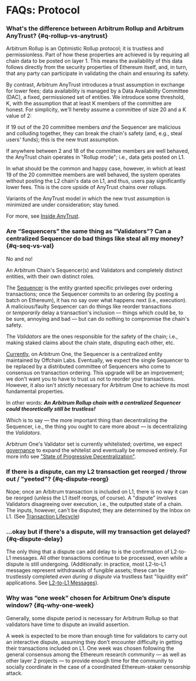 # FAQs: Protocol

### What's the difference between Arbitrum Rollup and Arbitrum AnyTrust? {#q-rollup-vs-anytrust}

Arbitrum Rollup is an Optimistic Rollup protocol; it is trustless and permissionless. Part of how these properties are achieved is by requiring all chain data to be posted on layer 1. This means the availability of this data follows directly from the security properties of Ethereum itself, and, in turn, that any party can participate in validating the chain and ensuring its safety.

By contrast, Arbitrum AnyTrust introduces a trust assumption in exchange for lower fees; data availability is managed by a Data Availability Committee (DAC), a fixed, permissioned set of entities. We introduce some threshold, K, with the assumption that at least K members of the committee are honest. For simplicity, we'll hereby assume a committee of size 20 and a K value of 2:

If 19 out of the 20 committee members *and* the Sequencer are malicious and colluding together, they can break the chain's safety (and, e.g., steal users' funds); this is the new trust assumption.

If anywhere between 2 and 18 of the committee members are well behaved, the AnyTrust chain operates in "Rollup mode"; i.e., data gets posted on L1.

In what should be the common and happy case, however, in which at least 19 of the 20 committee members are well behaved, the system operates without posting the L2 chain's data on L1, and thus, users pay significantly lower fees. This is the core upside of AnyTrust chains over rollups.

Variants of the AnyTrust model in which the new trust assumption is minimized are under consideration; stay tuned.

For more, see [Inside AnyTrust](/inside-anytrust.mdx).

### Are “Sequencers” the same thing as “Validators”? Can a centralized Sequencer do bad things like steal all my money? {#q-seq-vs-val}

No and no!

An Arbitrum Chain's Sequencer(s) and Validators and completely distinct entities, with their own distinct roles.

The [Sequencer](/sequencer.mdx) is the entity granted specific privileges over ordering transactions; once the Sequencer commits to an ordering (by posting a batch on Ethereum), it has no say over what happens next (i.e., execution). A malicious/faulty Sequencer can do things like reorder transactions or *temporarily* delay a transaction's inclusion — things which could be, to be sure, annoying and bad — but can do nothing to compromise the chain's safety.

The *Validators* are the ones responsible for the safety of the chain; i.e., making staked claims about the chain state, disputing each other, etc.

[Currently](http://docs.arbitrum.foundation/state-of-progressive-decentralization), on Arbitrum One, the Sequencer is a centralized entity maintained by Offchain Labs. Eventually, we expect the single Sequencer to be replaced by a distributed committee of Sequencers who come to consensus on transaction ordering. This upgrade will be an improvement; we don't want you to have to trust us not to reorder your transactions. However, it also isn't *strictly* necessary for Arbitrum One to achieve its most fundamental properties.

In other words: **_An Arbitrum Rollup chain with a centralized Sequencer could theoretically still be trustless!_**

Which is to say — the more important thing than decentralizing the Sequencer, i.e., the thing you ought to care more about — is decentralizing the *Validators*.

Arbitrum One's Validator set is currently whitelisted; overtime, we expect [governance](http://docs.arbitrum.foundation/) to expand the whitelist and eventually be removed entirely. For more info see ["State of Progressive Decentralization"](http://docs.arbitrum.foundation/state-of-progressive-decentralization).

### If there is a dispute, can my L2 transaction get reorged / throw out / "yeeted"? {#q-dispute-reorg}

Nope; once an Arbitrum transaction is included on L1, there is no way it can be reorged (unless the L1 itself reorgs, of course). A "dispute" involves Validators disagreeing over execution, i.e., the outputted state of a chain. The inputs, however, can't be disputed; they are determined by the Inbox on L1. (See [Transaction Lifecycle](/tx-lifecycle.mdx))

### ...okay but if there's a dispute, will my transaction get delayed? {#q-dispute-delay}

The only thing that a dispute can add delay to is the confirmation of L2-to-L1 messages. All other transactions continue to be processed, even while a dispute is still undergoing. (Additionally: in practice, most L2-to-L1 messages represent withdrawals of fungible assets; these can be trustlessly completed *even during a dispute* via trustless fast "liquidity exit" applications. See [L2-to-L1 Messages](/arbos/l2-to-l1-messaging.mdx)).

### Why was “one week” chosen for Arbitrum One’s dispute window? {#q-why-one-week}

Generally, some dispute period is necessary for Arbitrum Rollup so that validators have time to dispute an invalid assertion.

A week is expected to be more than enough time for validators to carry out an interactive dispute, assuming they don’t encounter difficulty in getting their transactions included on L1. One week was chosen following the general consensus among the Ethereum research community — as well as other layer 2 projects — to provide enough time for the community to socially coordinate in the case of a coordinated Ethereum-staker censorship attack.
